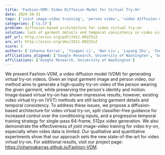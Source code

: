 ```yaml
---
title: 'Fashion-VDM: Video Diffusion Model for Virtual Try-On'
date: 2024-10-31
tags: ['joint image-video training', 'person video', 'video diffusion model', 'classifier-free guidance', 'garment image', 'temporal consistency', 'progressive temporal training', 'virtual try-on']
categories: ['cs.CV']
problem: diffusion-based architecture for video virtual try-on
solution: lack of garment details and temporal consistency in video virtual try-on methods
pdf_url: http://arxiv.org/pdf/2411.00225v2
arx_url: http://arxiv.org/abs/2411.00225v2
score: 5
authors: ['Johanna Karras', 'Yingwei Li', 'Nan Liu', 'Luyang Zhu', 'Innfarn Yoo', 'Andreas Lugmayr', 'Chris Lee', 'Ira Kemelmacher-Shlizerman']
affiliations_aligned: ['Google Research, University of Washington', 'Google Research, University of Washington', 'Google Research, University of Washington', 'Google Research, University of Washington', 'Google Research, University of Washington', 'Google Research, University of Washington', 'Google Research, University of Washington', 'Google Research, University of Washington']
affiliations: ['Google Research, University of Washington']
---
```



We present Fashion-VDM, a video diffusion model (VDM) for generating virtual try-on videos. Given an input garment image and person video, our method aims to generate a high-quality try-on video of the person wearing the given garment, while preserving the person's identity and motion. Image-based virtual try-on has shown impressive results; however, existing video virtual try-on (VVT) methods are still lacking garment details and temporal consistency. To address these issues, we propose a diffusion-based architecture for video virtual try-on, split classifier-free guidance for increased control over the conditioning inputs, and a progressive temporal training strategy for single-pass 64-frame, 512px video generation. We also demonstrate the effectiveness of joint image-video training for video try-on, especially when video data is limited. Our qualitative and quantitative experiments show that our approach sets the new state-of-the-art for video virtual try-on. For additional results, visit our project page: https://johannakarras.github.io/Fashion-VDM.